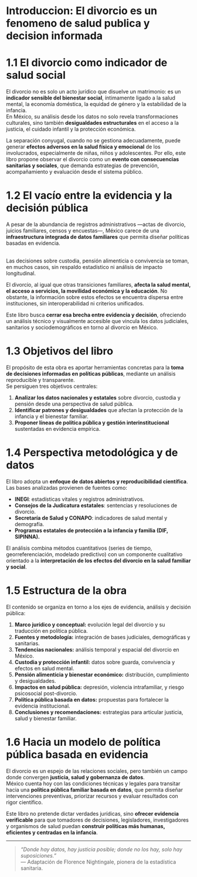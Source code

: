 # Introduccion: El divorcio es un fenomeno de salud publica y decision informada

# 1.1 El divorcio como indicador de salud social

El divorcio no es solo un acto jurídico que disuelve un matrimonio: es un **indicador sensible del bienestar social**, íntimamente ligado a la salud mental, la economía doméstica, la equidad de género y la estabilidad de la infancia.\
En México, su análisis desde los datos no solo revela transformaciones culturales, sino también **desigualdades estructurales** en el acceso a la justicia, el cuidado infantil y la protección económica.

La separación conyugal, cuando no se gestiona adecuadamente, puede generar **efectos adversos en la salud física y emocional** de los involucrados, especialmente de niñas, niños y adolescentes. Por ello, este libro propone observar el divorcio como un **evento con consecuencias sanitarias y sociales**, que demanda estrategias de prevención, acompañamiento y evaluación desde el sistema público.

# 1.2 El vacío entre la evidencia y la decisión pública

A pesar de la abundancia de registros administrativos —actas de divorcio, juicios familiares, censos y encuestas—, México carece de una **infraestructura integrada de datos familiares** que permita diseñar políticas basadas en evidencia.

\
Las decisiones sobre custodia, pensión alimenticia o convivencia se toman, en muchos casos, sin respaldo estadístico ni análisis de impacto longitudinal.

El divorcio, al igual que otras transiciones familiares, **afecta la salud mental, el acceso a servicios, la movilidad económica y la educación**. No obstante, la información sobre estos efectos se encuentra dispersa entre instituciones, sin interoperabilidad ni criterios unificados.

Este libro busca **cerrar esa brecha entre evidencia y decisión**, ofreciendo un análisis técnico y visualmente accesible que vincula los datos judiciales, sanitarios y sociodemográficos en torno al divorcio en México.

# 1.3 Objetivos del libro

El propósito de esta obra es aportar herramientas concretas para la **toma de decisiones informadas en políticas públicas**, mediante un análisis reproducible y transparente.\
Se persiguen tres objetivos centrales:

1.  **Analizar los datos nacionales y estatales** sobre divorcio, custodia y pensión desde una perspectiva de salud pública.\
2.  **Identificar patrones y desigualdades** que afectan la protección de la infancia y el bienestar familiar.\
3.  **Proponer líneas de política pública y gestión interinstitucional** sustentadas en evidencia empírica.

# 1.4 Perspectiva metodológica y de datos

El libro adopta un **enfoque de datos abiertos y reproducibilidad científica**.\
Las bases analizadas provienen de fuentes como:

-   **INEGI**: estadísticas vitales y registros administrativos.\
-   **Consejos de la Judicatura estatales**: sentencias y resoluciones de divorcio.\
-   **Secretaría de Salud y CONAPO**: indicadores de salud mental y demografía.\
-   **Programas estatales de protección a la infancia y familia (DIF, SIPINNA).**

El análisis combina métodos cuantitativos (series de tiempo, georreferenciación, modelado predictivo) con un componente cualitativo orientado a la **interpretación de los efectos del divorcio en la salud familiar y social**.

# 1.5 Estructura de la obra

El contenido se organiza en torno a los ejes de evidencia, análisis y decisión pública:

1.  **Marco jurídico y conceptual:** evolución legal del divorcio y su traducción en política pública.\
2.  **Fuentes y metodología:** integración de bases judiciales, demográficas y sanitarias.\
3.  **Tendencias nacionales:** análisis temporal y espacial del divorcio en México.\
4.  **Custodia y protección infantil:** datos sobre guarda, convivencia y efectos en salud mental.\
5.  **Pensión alimenticia y bienestar económico:** distribución, cumplimiento y desigualdades.\
6.  **Impactos en salud pública:** depresión, violencia intrafamiliar, y riesgo psicosocial post-divorcio.\
7.  **Política pública basada en datos:** propuestas para fortalecer la evidencia institucional.\
8.  **Conclusiones y recomendaciones:** estrategias para articular justicia, salud y bienestar familiar.

# 1.6 Hacia un modelo de política pública basada en evidencia

El divorcio es un espejo de las relaciones sociales, pero también un campo donde convergen **justicia, salud y gobernanza de datos**.\
México cuenta hoy con las condiciones técnicas y legales para transitar hacia una **política pública familiar basada en datos**, que permita diseñar intervenciones preventivas, priorizar recursos y evaluar resultados con rigor científico.

Este libro no pretende dictar verdades jurídicas, sino **ofrecer evidencia verificable** para que tomadores de decisiones, legisladores, investigadores y organismos de salud puedan **construir políticas más humanas, eficientes y centradas en la infancia**.

------------------------------------------------------------------------

> *“Donde hay datos, hay justicia posible; donde no los hay, solo hay suposiciones.”*\
> — Adaptación de Florence Nightingale, pionera de la estadística sanitaria.
